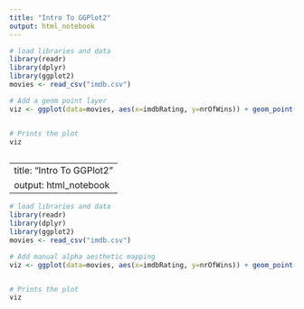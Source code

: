 ```yaml
---
title: "Intro To GGPlot2"
output: html_notebook
---
```


```r
# load libraries and data
library(readr)
library(dplyr)
library(ggplot2)
movies <- read_csv("imdb.csv")
```

```r
# Add a geom point layer
viz <- ggplot(data=movies, aes(x=imdbRating, y=nrOfWins)) + geom_point() #Scatterplot


# Prints the plot
viz
```

```r
```


---
title: "Intro To GGPlot2"
output: html_notebook
---

```r
# load libraries and data
library(readr)
library(dplyr)
library(ggplot2)
movies <- read_csv("imdb.csv")
```

```r
# Add manual alpha aesthetic mapping
viz <- ggplot(data=movies, aes(x=imdbRating, y=nrOfWins)) + geom_point(aes(color=nrOfGenre))


# Prints the plot
viz
```

```r
```
